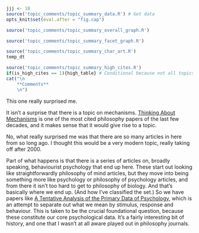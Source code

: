 ```r
jjj <- 18
source('topic_comments/topic_summary_data.R') # Get data
opts_knit$set(eval.after = "fig.cap")
```

```r
source('topic_comments/topic_summary_overall_graph.R')
```

```r

source('topic_comments/topic_summary_facet_graph.R')
```

```r

source('topic_comments/topic_summary_char_art.R')
temp_dt
```

```r
source('topic_comments/topic_summary_high_cites.R')
if(is_high_cites == 1){high_table} # Conditional because not all topics have high cites
cat("\n
	**Comments**
	\n")
```

This one really surprised me. 

It isn't a surprise that there is a topic on mechanisms. [Thinking About Mechanisms](https://philpapers.org/rec/MACTAM) is one of the most cited philosophy papers of the last few decades, and it makes sense that it would give rise to a topic.

No, what really surprised me was that there are so many articles in here from so long ago. I thought this would be a very modern topic, really taking off after 2000.

Part of what happens is that there is a series of articles on, broadly speaking, behaviourist psychology that end up here. These start out looking like straightforwardly philosophy of mind articles, but they move into being something more like psychology or philosophy of psychology articles, and from there it isn't too hard to get to philosophy of biology. And that's basically where we end up. (And how I've classified the set.) So we have papers like [A Tentative Analysis of the Primary Data of Psychology](https://philpapers.org/rec/KANATA), which is an attempt to separate out what we mean by stimulus, response and behaviour. This is taken to be the crucial foundational question, because these constitute our core psychological data. It's a fairly interesting bit of history, and one that I wasn't at all aware played out in philosophy journals.